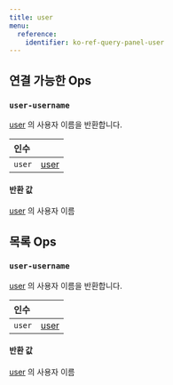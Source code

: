 ```yaml
---
title: user
menu:
  reference:
    identifier: ko-ref-query-panel-user
---
```


## 연결 가능한 Ops
<h3 id="user-username"><code>user-username</code></h3>

[user](/ko/ref/query-panel/user/) 의 사용자 이름을 반환합니다.

| 인수 |  |
| :--- | :--- |
| `user` | [user](/ko/ref/query-panel/user/) |

#### 반환 값
[user](/ko/ref/query-panel/user/) 의 사용자 이름

## 목록 Ops
<h3 id="user-username"><code>user-username</code></h3>

[user](/ko/ref/query-panel/user/) 의 사용자 이름을 반환합니다.

| 인수 |  |
| :--- | :--- |
| `user` | [user](/ko/ref/query-panel/user/) |

#### 반환 값
[user](/ko/ref/query-panel/user/) 의 사용자 이름
